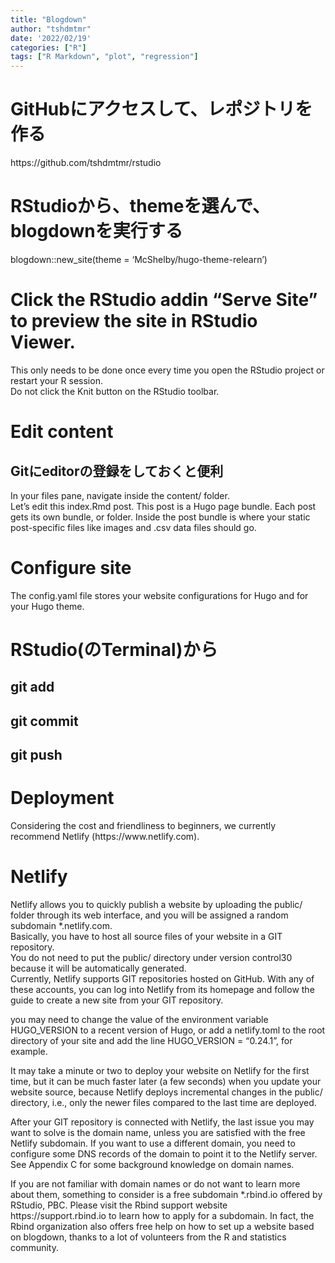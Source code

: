 ```yaml
---
title: "Blogdown"
author: "tshdmtmr"
date: '2022/02/19'
categories: ["R"]
tags: ["R Markdown", "plot", "regression"]
---
```



# GitHubにアクセスして、レポジトリを作る
https://github.com/tshdmtmr/rstudio


# RStudioから、themeを選んで、blogdownを実行する
blogdown::new_site(theme = 'McShelby/hugo-theme-relearn')

# Click the RStudio addin “Serve Site” to preview the site in RStudio Viewer. 
This only needs to be done once every time you open the RStudio project or restart your R session.  
Do not click the Knit button on the RStudio toolbar.

# Edit content
## Gitにeditorの登録をしておくと便利
In your files pane, navigate inside the content/ folder.  
Let’s edit this index.Rmd post. This post is a Hugo page bundle. Each post gets its own bundle, or folder. Inside the post bundle is where your static post-specific files like images and .csv data files should go.

# Configure site
The config.yaml file stores your website configurations for Hugo and for your Hugo theme. 

# RStudio(のTerminal)から
## git add
## git commit
## git push

# Deployment
Considering the cost and friendliness to beginners, we currently recommend Netlify (https://www.netlify.com). 

# Netlify 
Netlify allows you to quickly publish a website by uploading the public/ folder through its web interface, and you will be assigned a random subdomain *.netlify.com.  
Basically, you have to host all source files of your website in a GIT repository.  
You do not need to put the public/ directory under version control30 because it will be automatically generated.  
Currently, Netlify supports GIT repositories hosted on GitHub. With any of these accounts, you can log into Netlify from its homepage and follow the guide to create a new site from your GIT repository.  

you may need to change the value of the environment variable HUGO_VERSION to a recent version of Hugo, or add a netlify.toml to the root directory of your site and add the line HUGO_VERSION = "0.24.1", for example.

It may take a minute or two to deploy your website on Netlify for the first time, but it can be much faster later (a few seconds) when you update your website source, because Netlify deploys incremental changes in the public/ directory, i.e., only the newer files compared to the last time are deployed.  


After your GIT repository is connected with Netlify, the last issue you may want to solve is the domain name, unless you are satisfied with the free Netlify subdomain. If you want to use a different domain, you need to configure some DNS records of the domain to point it to the Netlify server. See Appendix C for some background knowledge on domain names.  


If you are not familiar with domain names or do not want to learn more about them, something to consider is a free subdomain *.rbind.io offered by RStudio, PBC. Please visit the Rbind support website https://support.rbind.io to learn how to apply for a subdomain. In fact, the Rbind organization also offers free help on how to set up a website based on blogdown, thanks to a lot of volunteers from the R and statistics community.  

